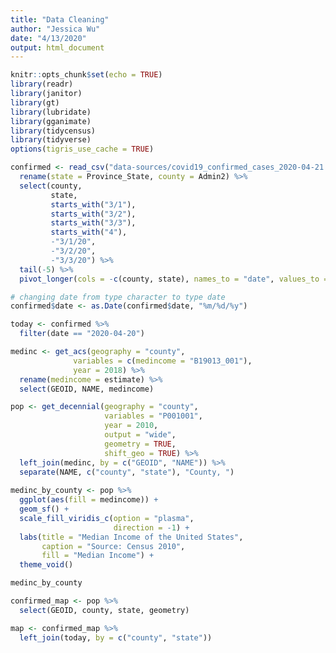 ```yaml
---
title: "Data Cleaning"
author: "Jessica Wu"
date: "4/13/2020"
output: html_document
---
```


```r
knitr::opts_chunk$set(echo = TRUE)
library(readr)
library(janitor)
library(gt)
library(lubridate)
library(gganimate)
library(tidycensus)
library(tidyverse)
options(tigris_use_cache = TRUE)
```

```r
confirmed <- read_csv("data-sources/covid19_confirmed_cases_2020-04-21.csv") %>%
  rename(state = Province_State, county = Admin2) %>%
  select(county,
         state,
         starts_with("3/1"),
         starts_with("3/2"),
         starts_with("3/3"),
         starts_with("4"),
         -"3/1/20",
         -"3/2/20",
         -"3/3/20") %>%
  tail(-5) %>%
  pivot_longer(cols = -c(county, state), names_to = "date", values_to = "count")

# changing date from type character to type date
confirmed$date <- as.Date(confirmed$date, "%m/%d/%y")

today <- confirmed %>%
  filter(date == "2020-04-20")

```

```r

medinc <- get_acs(geography = "county",
              variables = c(medincome = "B19013_001"),
              year = 2018) %>%
  rename(medincome = estimate) %>%
  select(GEOID, NAME, medincome)

pop <- get_decennial(geography = "county",
                     variables = "P001001",
                     year = 2010,
                     output = "wide",
                     geometry = TRUE,
                     shift_geo = TRUE) %>%
  left_join(medinc, by = c("GEOID", "NAME")) %>%
  separate(NAME, c("county", "state"), "County, ")
  
medinc_by_county <- pop %>%
  ggplot(aes(fill = medincome)) +
  geom_sf() +
  scale_fill_viridis_c(option = "plasma",
                       direction = -1) +
  labs(title = "Median Income of the United States",
       caption = "Source: Census 2010",
       fill = "Median Income") +
  theme_void()

medinc_by_county
```

```r

confirmed_map <- pop %>%
  select(GEOID, county, state, geometry)

map <- confirmed_map %>%
  left_join(today, by = c("county", "state"))

```

```r

```

```r

```


